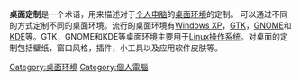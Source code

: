 {{unreferenced|time=2011-04-27T06:14:41+00:00}}
'''桌面定制'''是一个术语，用来描述对于[[个人电脑|个人电脑]]的[[桌面环境|桌面环境]]的定制。 可以通过不同的方式定制不同的桌面环境。流行的桌面环境有[[Windows_XP|Windows XP]]，[[GTK|GTK]]，[[GNOME|GNOME]]和[[KDE|KDE]]等。GTK，GNOME和KDE等桌面环境主要用于[[Linux操作系统|Linux操作系统]]。对桌面的定制包括壁纸，窗口风格，插件，小工具以及应用软件皮肤等。

{{電腦小作品}}

[[Category:桌面环境|Category:桌面环境]]
[[Category:個人電腦|Category:個人電腦]]